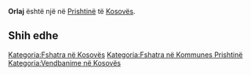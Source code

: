 {{Fshat në 
 | Emri                = Orlaj
 | EmriAlt                = 
 | NAME_SHORT_FORM=      
 | NAME_GENERIC=      
 | NAME_SORT_NAME_RO=      ORLAJ
 | FULL_NAME_RO = Orlaj
 | FULL_NAME_ND_RO=Orlaj
 | SORT_NAME_RG=ORLAJ
 | FULL_NAME_RG=Orlaj
 | FULL_NAME_ND_RG=Orlaj
 | SRP_NAME_SHORT_FORM=      
 | SRP_NAME_GENERIC=      
 | SRP_NAME_SORT_NAME_RO=      
 | SRP_FULL_NAME_RO = 
 | SRP_FULL_NAME_ND_RO=
 | SRP_SORT_NAME_RG=
 | SRP_FULL_NAME_RG=
 | SRP_FULL_NAME_ND_RG=
 | Emri (Rasa dhanore) = 
 | Figura              = 
 | Shteti              = Kosovo
 | Komuna              = Prishtinë
 | Kodi postar         = 
 | Sipërfaqja          = 

 | Popullsia           = 

 | Regj. i popullsisë  = 
 | Dend. e popullsisë  = 
 | Faqja zyrtare       = 
 <!--- Koordinatat ----> 
 | Gjerësia            = 42.671536
 | Gjatësia            = 21.123663
 | Lartësia            = 
}}
'''Orlaj''' është një [[]] në [[Prishtinë]] të [[Kosovës]].

<!-- == Gjeografia == -->
<!-- == Historia == -->
<!-- == Demografia == -->
== Shih edhe ==
{{Komuna Prishtinë}}
{{Kosovo-Administrata-Cung}}

[[Kategoria:Fshatra në Kosovës]]
[[Kategoria:Fshatra në Kommunes Prishtinë]]
[[Kategoria:Vendbanime në Kosovës]]